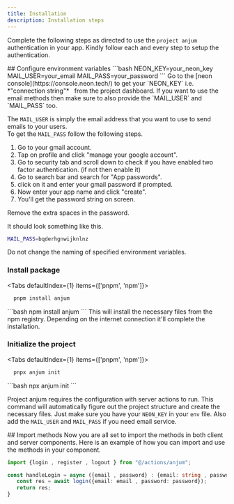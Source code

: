 ```yaml
---
title: Installation
description: Installation steps
---
```



Complete the following steps as directed to use the `project anjum` authentication in your app.
Kindly follow each and every step to setup the authentication.

<Steps>
<Step>
  ## Configure environment variables
  ```bash
   NEON_KEY=your_neon_key
   MAIL_USER=your_email
   MAIL_PASS=your_password
  ```
  Go to the [neon console](https://console.neon.tech/) to get your `NEON_KEY` i.e. *"connection string"* &nbsp; from the project dashboard.
  If you want to use the email methods then make sure to also provide the `MAIL_USER` and `MAIL_PASS` too. <br/>

  The `MAIL_USER` is simply the email address that you want to use to send emails to your users. <br/>
  To get the `MAIL_PASS` follow the following steps. <br/>

  1. Go to your gmail account.
  2. Tap on profile and click "manage your google account".
  3. Go to security tab and scroll down to check if you have enabled two factor authentication. (if not then enable it)
  4. Go to search bar and search for "App passwords".
  5. click on it and enter your gmail password if prompted.
  6. Now enter your app name and click "create".
  7. You'll get the password string on screen.

  <Callout title="Note" type="info">
     Remove the extra spaces in the password.
  </Callout>

  It should look something like this.
  ```bash
  MAIL_PASS=bqderhgnwijknlnz
  ```


  <Callout title="Warning" type="warn">
   Do not change the naming of specified environment variables.
  </Callout>


</Step>

<Step>
 
### Install package

<Tabs defaultIndex={1} items={['pnpm', 'npm']}>
  <Tab value="pnpm">
  ```bash
    pnpm install anjum
  ```
  </Tab>
  <Tab value="npm">
   ```bash
    npm install anjum
  ```
  </Tab>
</Tabs>
 This will install the necessary files from the npm registry.
 Depending on the internet connection it'll complete the installation.

</Step>

<Step>

### Initialize the project

<Tabs defaultIndex={1} items={['pnpm', 'npm']}>
  <Tab value="pnpm">
  ```bash
    pnpx anjum init
  ```
  </Tab>
  <Tab value="npm">
   ```bash
    npx anjum init
  ```
  </Tab>
</Tabs>

Project anjum requires the configuration with server actions to run.
This command will automatically figure out the project structure and create the necessary files.
Just make sure you have your `NEON_KEY` in your `env` file.
Also add the `MAIL_USER` and `MAIL_PASS` if you need email service.
</Step>

<Step>
## Import methods
Now you are all set to import the methods in both client and server components.
Here is an example of how you can import and use the methods in your component.

```typescript
import {login , register , logout } from "@/actions/anjum";

const handleLogin = async ({email , password} : {email: string , password: string})=> {
   const res = await login({email: email , password: password});
   return res;
}
```
</Step>
</Steps>

